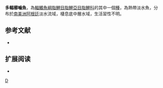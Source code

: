 {{Speciesbox 
| taxon = Ctenobrycon multiradiatus
| status = NE
| status_system = IUCN3.1
| authority =  [[Steindachner|Steindachner]], 1876
| synonyms = *''Tetragonopterus multiradiatus''<br /><small>Steindachner, 1876</small>
}}
'''多輻櫛嚙魚'''，為[[輻鰭魚綱|輻鰭魚綱]][[脂鯉目|脂鯉目]][[脂鯉亞目|脂鯉亞目]][[脂鯉科|脂鯉科]]的其中一個[[種|種]]，為熱帶淡水魚，分布於[[南美洲|南美洲]][[阿根廷|阿根廷]]淡水流域，棲息底中層水域，生活習性不明。

==参考文献==
{{refbegin}}
*{{FishBase_species|genus=Ctenobrycon|species=multiradiatus|year=2013|month=11}}
{{refend}}

== 扩展阅读 ==
{{refbegin}}
*{{wikispecies-inline|Ctenobrycon multiradiatus|多輻櫛嚙魚}}
{{refend}}
{{Taxonbar|from=Q6416079}}

[[Category:櫛嚙魚屬|D]]